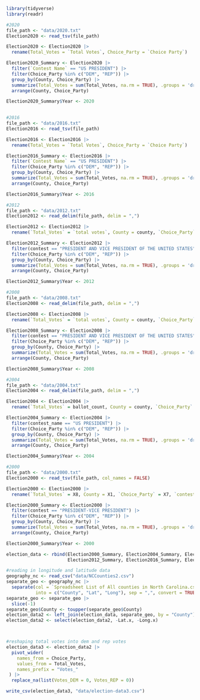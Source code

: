 ```r
library(tidyverse)
library(readr)

#2020
file_path <- "data/2020.txt"
Election2020 <- read_tsv(file_path)

Election2020 <- Election2020 |>
  rename(Total_Votes = `Total Votes`, Choice_Party = `Choice Party`)

Election2020_Summary <- Election2020 |>
  filter(`Contest Name` == "US PRESIDENT") |>
  filter(Choice_Party %in% c("DEM", "REP")) |>
  group_by(County, Choice_Party) |>
  summarize(Total_Votes = sum(Total_Votes, na.rm = TRUE), .groups = 'drop') |>
  arrange(County, Choice_Party) 

Election2020_Summary$Year <- 2020
  

#2016
file_path <- "data/2016.txt"
Election2016 <- read_tsv(file_path)

Election2016 <- Election2016 |>
  rename(Total_Votes = `Total Votes`, Choice_Party = `Choice Party`)

Election2016_Summary <- Election2016 |>
  filter(`Contest Name` == "US PRESIDENT") |>
  filter(Choice_Party %in% c("DEM", "REP")) |>
  group_by(County, Choice_Party) |>
  summarize(Total_Votes = sum(Total_Votes, na.rm = TRUE), .groups = 'drop') |>
  arrange(County, Choice_Party)

Election2016_Summary$Year <- 2016

#2012
file_path <- "data/2012.txt"
Election2012 <- read_delim(file_path, delim = ",")

Election2012 <- Election2012 |>
  rename(`Total_Votes` = `total votes`, County = county, `Choice_Party` = party) 

Election2012_Summary <- Election2012 |>
  filter(contest == "PRESIDENT AND VICE PRESIDENT OF THE UNITED STATES") |>
  filter(Choice_Party %in% c("DEM", "REP")) |>
  group_by(County, Choice_Party) |>
  summarize(Total_Votes = sum(Total_Votes, na.rm = TRUE), .groups = 'drop') |>
  arrange(County, Choice_Party)

Election2012_Summary$Year <- 2012

#2008
file_path <- "data/2008.txt"
Election2008 <- read_delim(file_path, delim = ",")

Election2008 <- Election2008 |>
  rename(`Total_Votes` = `total votes`, County = county, `Choice_Party` = party) 

Election2008_Summary <- Election2008 |>
  filter(contest == "PRESIDENT AND VICE PRESIDENT OF THE UNITED STATES") |>
  filter(Choice_Party %in% c("DEM", "REP")) |>
  group_by(County, Choice_Party) |>
  summarize(Total_Votes = sum(Total_Votes, na.rm = TRUE), .groups = 'drop') |>
  arrange(County, Choice_Party)

Election2008_Summary$Year <- 2008

#2004
file_path <- "data/2004.txt"
Election2004 <- read_delim(file_path, delim = ",")

Election2004 <- Election2004 |>
  rename(`Total_Votes` = ballot_count, County = county, `Choice_Party` = party_cd) 

Election2004_Summary <- Election2004 |>
  filter(contest_name == "US PRESIDENT") |>
  filter(Choice_Party %in% c("DEM", "REP")) |>
  group_by(County, Choice_Party) |>
  summarize(Total_Votes = sum(Total_Votes, na.rm = TRUE), .groups = 'drop') |>
  arrange(County, Choice_Party)

Election2004_Summary$Year <- 2004

#2000
file_path <- "data/2000.txt"
Election2000 <- read_tsv(file_path, col_names = FALSE)

Election2000 <- Election2000 |>
  rename(`Total_Votes` = X8, County = X1, `Choice_Party` = X7, `contest` = X5) 

Election2000_Summary <- Election2000 |>
  filter(contest == "PRESIDENT-VICE PRESIDENT") |>
  filter(Choice_Party %in% c("DEM", "REP")) |>
  group_by(County, Choice_Party) |>
  summarize(Total_Votes = sum(Total_Votes, na.rm = TRUE), .groups = 'drop') |>
  arrange(County, Choice_Party)

Election2000_Summary$Year <- 2000
```

```r
election_data <- rbind(Election2000_Summary, Election2004_Summary, Election2008_Summary, 
                       Election2012_Summary, Election2016_Summary, Election2020_Summary)
```

```r
#reading in longitude and latitude data
geography_nc <- read_csv("data/NCCounties2.csv")
separate_geo <- geography_nc |>
  separate(col = `Spreadsheet List of All counties in North Carolina.csv_exported`,
           into = c("County", "Lat", "Long"), sep = ",", convert = TRUE)
separate_geo <- separate_geo |>
  slice(-1) 
separate_geo$County <- toupper(separate_geo$County)
election_data2 <- left_join(election_data, separate_geo, by = "County")
election_data2 <- select(election_data2, -Lat.x, -Long.x)



#reshaping total votes into dem and rep votes
election_data3 <- election_data2 |>
  pivot_wider(
    names_from = Choice_Party,
    values_from = Total_Votes,
    names_prefix = "Votes_"
 ) |>
  replace_na(list(Votes_DEM = 0, Votes_REP = 0))

write_csv(election_data3, "data/election-data3.csv")

```

